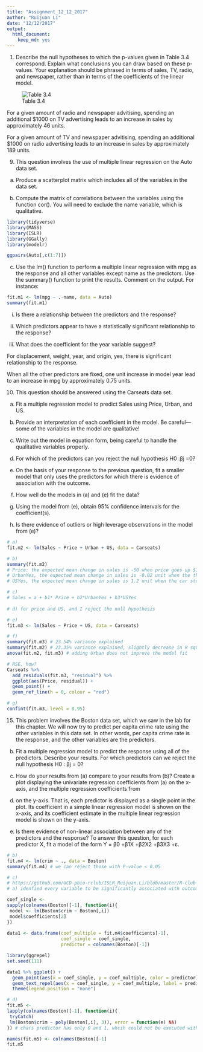 ```yaml
---
title: "Assignment_12_12_2017"
author: "Ruijuan Li"
date: "12/12/2017"
output: 
  html_document: 
    keep_md: yes
---
```


1. Describe the null hypotheses to which the p-values given in Table 3.4 correspond. Explain what conclusions you can draw based on these p-values. Your explanation should be phrased in terms of sales, TV, radio, and newspaper, rather than in terms of the coefficients of the linear model.

![Table 3.4](https://github.com/UCD-pbio-rclub/ISLR_Ruijuan.Li/blob/master/R-club-Dec-13/f1.png) 

For a given amount of radio and newspaper advitising, spending an additional $1000 on TV advertising leads to an increase in sales by approximately 46 units. 

For a given amount of TV and newspaper advitising, spending an additional $1000 on radio advertising leads to an increase in sales by approximately 189 units. 

9. This question involves the use of multiple linear regression on the Auto data set.

(a) Produce a scatterplot matrix which includes all of the variables in the data set.

(b) Compute the matrix of correlations between the variables using the function cor(). You will need to exclude the name variable, which is qualitative.

```r
library(tidyverse)
library(MASS)
library(ISLR)
library(GGally)
library(modelr)

ggpairs(Auto[,c(1:7)])  
```

(c) Use the lm() function to perform a multiple linear regression with mpg as the response and all other variables except name as the predictors. Use the summary() function to print the results. Comment on the output. For instance: 

```r
fit.m1 <- lm(mpg ~ .-name, data = Auto)
summary(fit.m1) 
```

i. Is there a relationship between the predictors and the response?

ii. Which predictors appear to have a statistically significant relationship to the response?

iii. What does the coefficient for the year variable suggest?

For displacement, weight, year, and origin, yes, there is significant relationship to the response. 

When all the other predictors are fixed, one unit increase in model year lead to an increase in mpg by approximately 0.75 units. 

10. This question should be answered using the Carseats data set.

(a) Fit a multiple regression model to predict Sales using Price,
Urban, and US.

(b) Provide an interpretation of each coefficient in the model. Be
careful—some of the variables in the model are qualitative!

(c) Write out the model in equation form, being careful to handle the qualitative variables properly.

(d) For which of the predictors can you reject the null hypothesis H0 :βj =0?

(e) On the basis of your response to the previous question, fit a smaller model that only uses the predictors for which there is evidence of association with the outcome.

(f) How well do the models in (a) and (e) fit the data?

(g) Using the model from (e), obtain 95% confidence intervals for the coefficient(s).

(h) Is there evidence of outliers or high leverage observations in the model from (e)?

```r
# a) 
fit.m2 <- lm(Sales ~ Price + Urban + US, data = Carseats)

# b) 
summary(fit.m2)
# Price: the expected mean change in sales is -50 when price goes up $1000, when urban status and US status are held constant, and this relationship is statistically significant.   
# UrbanYes, the expected mean change in sales is -0.02 unit when the the car store is located in an urban area, when price and USyes status are fixed, however this relationship is not statistically significant. 
# USYes, the expected mean change in sales is 1.2 unit when the car store is located in the US, with a fixed price and Urbanstatus, and this relationship is statistically significant. 

# c) 
# Sales = a + b1* Price + b2*UrbanYes + b3*USYes 
  
# d) for price and US, and I reject the null hypothesis 

# e) 
fit.m3 <- lm(Sales ~ Price + US, data = Carseats)

# f) 
summary(fit.m3) # 23.54% variance explained 
summary(fit.m2) # 23.35% variance explained, slightly decrease in R squared 
anova(fit.m2, fit.m3) # adding Urban does not improve the model fit

# RSE, how? 
Carseats %>% 
  add_residuals(fit.m3, "residual") %>% 
  ggplot(aes(Price, residual)) + 
  geom_point() + 
  geom_ref_line(h = 0, colour = "red")

# g) 
confint(fit.m3, level = 0.95)
```

15. This problem involves the Boston data set, which we saw in the lab for this chapter. We will now try to predict per capita crime rate using the other variables in this data set. In other words, per capita crime rate is the response, and the other variables are the predictors.

(b) Fit a multiple regression model to predict the response using all of the predictors. Describe your results. For which predictors can we reject the null hypothesis H0 : βj = 0?

(c) How do your results from (a) compare to your results from (b)? Create a plot displaying the univariate regression coefficients from (a) on the x-axis, and the multiple regression coefficients from 
(b) on the y-axis. That is, each predictor is displayed as a single point in the plot. Its coefficient in a simple linear regression model is shown on the x-axis, and its coefficient estimate in the multiple linear regression model is shown on the y-axis.

(d) Is there evidence of non-linear association between any of the predictors and the response? To answer this question, for each predictor X, fit a model of the form
Y = β0 +β1X +β2X2 +β3X3 +ε. 

```r
# b) 
fit.m4 <- lm(crim ~ ., data = Boston)
summary(fit.m4) # we can reject those with P-value < 0.05 

# c) 
# https://github.com/UCD-pbio-rclub/ISLR_Ruijuan.Li/blob/master/R-club-Dec-06/Assignment_12_06_2017.md 
# a) idenfied every variable to be significantly associated with outcome except for chars, however, here in b), only a few were identified significantly associated with the outcome 

coef_single <- 
sapply(colnames(Boston)[-1], function(i){  
 model <- lm(Boston$crim ~ Boston[,i])  
 model$coefficients[2]
}) 
 
data1 <- data.frame(coef_multiple = fit.m4$coefficients[-1],
                    coef_single = coef_single, 
                    predictor = colnames(Boston)[-1])

library(ggrepel)
set.seed(111)

data1 %>% ggplot() + 
  geom_point(aes(x = coef_single, y = coef_multiple, color = predictor)) + 
  geom_text_repel(aes(x = coef_single, y = coef_multiple, label = predictor, color = predictor)) + 
  theme(legend.position = "none") 

# d) 
fit.m5 <- 
lapply(colnames(Boston)[-1], function(i){  
 tryCatch(
 lm(Boston$crim ~ poly(Boston[,i], 3)), error = function(e) NA)
}) # chars predictor has only 0 and 1, whcih could not be executed with poly function on 

names(fit.m5) <- colnames(Boston)[-1]
fit.m5
```

